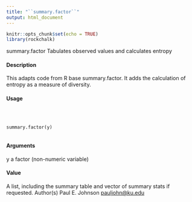 ```yaml
---
title: "``summary.factor``"
output: html_document
---
```

  
```r
knitr::opts_chunk$set(echo = TRUE)
library(rockchalk)
```


summary.factor Tabulates observed values and calculates entropy

#### Description

This adapts code from R base summary.factor. It adds the calculation of entropy as a measure of
diversity.

#### Usage
<pre><code>


summary.factor(y)

</code></pre>
#### Arguments

y a factor (non-numeric variable)

#### Value
A list, including the summary table and vector of summary stats if requested.
Author(s)
Paul E. Johnson <pauljohn@ku.edu>
